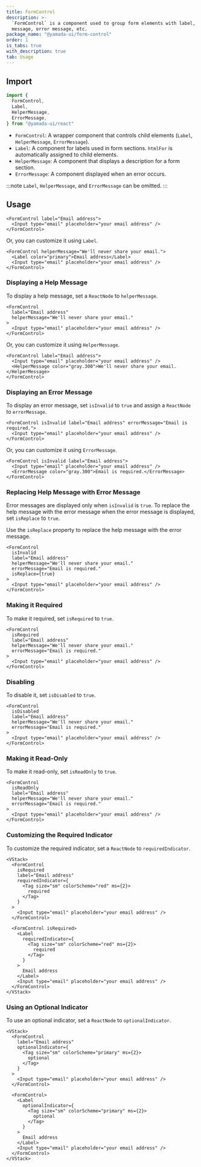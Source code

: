 ```yaml
---
title: FormControl
description: >-
  `FormControl` is a component used to group form elements with label, helper
  message, error message, etc.
package_name: "@yamada-ui/form-control"
order: 1
is_tabs: true
with_description: true
tab: Usage
---
```


## Import

```ts
import {
  FormControl,
  Label,
  HelperMessage,
  ErrorMessage,
} from "@yamada-ui/react"
```

- `FormControl`: A wrapper component that controls child elements (`Label`, `HelperMessage`, `ErrorMessage`).
- `Label`: A component for labels used in form sections. `htmlFor` is automatically assigned to child elements.
- `HelperMessage`: A component that displays a description for a form section.
- `ErrorMessage`: A component displayed when an error occurs.

:::note
`Label`, `HelperMessage`, and `ErrorMessage` can be omitted.
:::

## Usage

```tsx
<FormControl label="Email address">
  <Input type="email" placeholder="your email address" />
</FormControl>
```

Or, you can customize it using `Label`.

```tsx
<FormControl helperMessage="We'll never share your email.">
  <Label color="primary">Email address</Label>
  <Input type="email" placeholder="your email address" />
</FormControl>
```

### Displaying a Help Message

To display a help message, set a `ReactNode` to `helperMessage`.

```tsx
<FormControl
  label="Email address"
  helperMessage="We'll never share your email."
>
  <Input type="email" placeholder="your email address" />
</FormControl>
```

Or, you can customize it using `HelperMessage`.

```tsx
<FormControl label="Email address">
  <Input type="email" placeholder="your email address" />
  <HelperMessage color="gray.300">We'll never share your email.</HelperMessage>
</FormControl>
```

### Displaying an Error Message

To display an error message, set `isInvalid` to `true` and assign a `ReactNode` to `errorMessage`.

```tsx
<FormControl isInvalid label="Email address" errorMessage="Email is required.">
  <Input type="email" placeholder="your email address" />
</FormControl>
```

Or, you can customize it using `ErrorMessage`.

```tsx
<FormControl isInvalid label="Email address">
  <Input type="email" placeholder="your email address" />
  <ErrorMessage color="gray.300">Email is required.</ErrorMessage>
</FormControl>
```

### Replacing Help Message with Error Message

Error messages are displayed only when `isInvalid` is `true`. To replace the help message with the error message when the error message is displayed, set `isReplace` to `true`.

Use the `isReplace` property to replace the help message with the error message.

```tsx
<FormControl
  isInvalid
  label="Email address"
  helperMessage="We'll never share your email."
  errorMessage="Email is required."
  isReplace={true}
>
  <Input type="email" placeholder="your email address" />
</FormControl>
```

### Making it Required

To make it required, set `isRequired` to `true`.

```tsx
<FormControl
  isRequired
  label="Email address"
  helperMessage="We'll never share your email."
  errorMessage="Email is required."
>
  <Input type="email" placeholder="your email address" />
</FormControl>
```

### Disabling

To disable it, set `isDisabled` to `true`.

```tsx
<FormControl
  isDisabled
  label="Email address"
  helperMessage="We'll never share your email."
  errorMessage="Email is required."
>
  <Input type="email" placeholder="your email address" />
</FormControl>
```

### Making it Read-Only

To make it read-only, set `isReadOnly` to `true`.

```tsx
<FormControl
  isReadOnly
  label="Email address"
  helperMessage="We'll never share your email."
  errorMessage="Email is required."
>
  <Input type="email" placeholder="your email address" />
</FormControl>
```

### Customizing the Required Indicator

To customize the required indicator, set a `ReactNode` to `requiredIndicator`.

```tsx
<VStack>
  <FormControl
    isRequired
    label="Email address"
    requiredIndicator={
      <Tag size="sm" colorScheme="red" ms={2}>
        required
      </Tag>
    }
  >
    <Input type="email" placeholder="your email address" />
  </FormControl>

  <FormControl isRequired>
    <Label
      requiredIndicator={
        <Tag size="sm" colorScheme="red" ms={2}>
          required
        </Tag>
      }
    >
      Email address
    </Label>
    <Input type="email" placeholder="your email address" />
  </FormControl>
</VStack>
```

### Using an Optional Indicator

To use an optional indicator, set a `ReactNode` to `optionalIndicator`.

```tsx
<VStack>
  <FormControl
    label="Email address"
    optionalIndicator={
      <Tag size="sm" colorScheme="primary" ms={2}>
        optional
      </Tag>
    }
  >
    <Input type="email" placeholder="your email address" />
  </FormControl>

  <FormControl>
    <Label
      optionalIndicator={
        <Tag size="sm" colorScheme="primary" ms={2}>
          optional
        </Tag>
      }
    >
      Email address
    </Label>
    <Input type="email" placeholder="your email address" />
  </FormControl>
</VStack>
```
